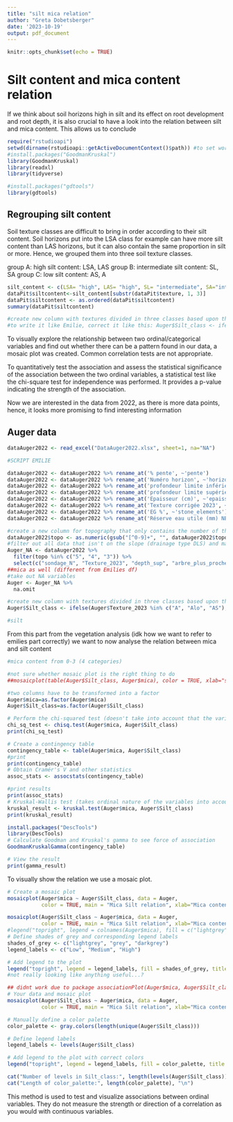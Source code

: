 ```yaml
---
title: "silt mica relation"
author: "Greta Dobetsberger"
date: '2023-10-19'
output: pdf_document
---
```



```r
knitr::opts_chunk$set(echo = TRUE)
```

# Silt content and mica content relation

If we think about soil horizons high in silt and its effect on root development and root depth, it is also crucial to have a look into the relation between silt and mica content. This allows us to conclude 

```r
require("rstudioapi")
setwd(dirname(rstudioapi::getActiveDocumentContext()$path)) #to set working directory as current file location
#install.packages("GoodmanKruskal")
library(GoodmanKruskal)
library(readxl)
library(tidyverse)

#install.packages("gdtools")
library(gdtools)

```

## Regrouping silt content

Soil texture classes are difficult to bring in order according to their silt content. Soil horizons put into the LSA class for example can have more silt content than LAS horizons, but it can also contain the same proportion in silt or more. Hence, we grouped them into three soil texture classes.

group A: high silt content: LSA, LAS
group B: intermediate silt content: SL, SA
group C: low silt content: AS, A

```r
silt_content <- c(LSA= "high", LAS= "high", SL= "intermediate", SA="intermediate", AS="low", A="low")
dataPit$siltcontent<-silt_content[substr(dataPit$texture, 1, 3)]
dataPit$siltcontent <- as.ordered(dataPit$siltcontent)
summary(dataPit$siltcontent)

#create new column with textures divided in three classes based upon their presence of silt
#to write it like Emilie, correct it like this: Auger$Silt_class <- ifelse(Auger$Texture_2023 %in% c("A", "Alo", "AS"), "low", ifelse(Auger$Texture_2023 %in% c("SL", "SA", "S"), "intermediate", "high"))
```
To visually explore the relationship between two ordinal/categorical variables and find out whether there can be a pattern found in our data, a mosaic plot was created.
Common correlation tests are not appropriate. 


To quantitatively test the association and assess the statistical significance of the association between the two ordinal variables, a statistical test like the chi-square test for independence was performed. It provides a p-value indicating the strength of the association.

Now we are interested in the data from 2022, as there is more data points, hence, it looks more promising to find interesting information

## Auger data

```r
dataAuger2022 <- read_excel("DataAuger2022.xlsx", sheet=1, na="NA")

#SCRIPT EMILIE

dataAuger2022 <- dataAuger2022 %>% rename_at('% pente', ~'pente')
dataAuger2022 <- dataAuger2022 %>% rename_at('Numéro horizon', ~'horizon')
dataAuger2022 <- dataAuger2022 %>% rename_at('profondeur limite inférieure (cm)2', ~'depth_inf')
dataAuger2022 <- dataAuger2022 %>% rename_at('profondeur limite supérieure (cm)', ~'depth_sup')
dataAuger2022 <- dataAuger2022 %>% rename_at('Epaisseur (cm)', ~'epaisseur')
dataAuger2022 <- dataAuger2022 %>% rename_at('Texture corrigée 2023', ~'Texture_2023')  #idk why it doesn't work here
dataAuger2022 <- dataAuger2022 %>% rename_at('EG %', ~'stone_elements')
dataAuger2022 <- dataAuger2022 %>% rename_at('Réserve eau utile (mm) NEW...35', ~'water_reservoir')

#create a new column for topography that only contains the number of the topography 
dataAuger2022$topo <- as.numeric(gsub("[^0-9]+", "", dataAuger2022$topographie))
#filter out all data that isn't on the slope (drainage type DLS) and make smaller usable dataframe
Auger_NA <- dataAuger2022 %>% 
  filter(topo %in% c("5", "4", "3")) %>%
  select(c("sondage_N", "Texture_2023", "depth_sup", "arbre_plus_proche", "topo", "mica")) 
##mica as well (different from Emilies df)
#take out NA variables
Auger <- Auger_NA %>% 
  na.omit   

#create new column with textures divided in three classes based upon their presence of silt
Auger$Silt_class <- ifelse(Auger$Texture_2023 %in% c("A", "Alo", "AS"), "low", ifelse(Auger$Texture_2023 %in% c("SL", "SA", "S"), "intermediate", "high"))

#silt 
```
From this part from the vegetation analysis (idk how we want to refer to emilies part correctly) we want to now analyse the relation between mica and silt content

```r
#mica content from 0-3 (4 categories)

#not sure whether mosaic plot is the right thing to do
##mosaicplot(table(Auger$Silt_class, Auger$mica), color = TRUE, xlab="silt content categories", ylab="mica content categories", type="pearson")

#two columns have to be transformed into a factor 
Auger$mica=as.factor(Auger$mica)
Auger$Silt_class=as.factor(Auger$Silt_class)

# Perform the chi-squared test (doesn't take into account that the variables ar ordinal)
chi_sq_test <- chisq.test(Auger$mica, Auger$Silt_class)
print(chi_sq_test)

# Create a contingency table
contingency_table <- table(Auger$mica, Auger$Silt_class)
#print
print(contingency_table)
# Obtain Cramér's V and other statistics
assoc_stats <- assocstats(contingency_table)

#print results
print(assoc_stats)
# Kruskal-Wallis test (takes ordinal nature of the variables into account)
kruskal_result <- kruskal.test(Auger$mica, Auger$Silt_class)
print(kruskal_result)

install.packages("DescTools")
library(DescTools)
# Calculate Goodman and Kruskal's gamma to see force of association
GoodmanKruskalGamma(contingency_table)

# View the result
print(gamma_result)

```

To visually show the relation we use a mosaic plot.
```r
# Create a mosaic plot
mosaicplot(Auger$mica ~ Auger$Silt_class, data = Auger,
           color = TRUE, main = "Mica Silt relation", xlab="Mica content", ylab="Silt class")

mosaicplot(Auger$Silt_class ~ Auger$mica, data = Auger,
           color = TRUE, main = "Mica Silt relation", xlab="Mica content", ylab="Silt class")
#legend("topright", legend = colnames(Auger$mica), fill = c("lightgrey","grey", "darkgrey"))
# Define shades of grey and corresponding legend labels
shades_of_grey <- c("lightgrey", "grey", "darkgrey")
legend_labels <- c("Low", "Medium", "High")

# Add legend to the plot
legend("topright", legend = legend_labels, fill = shades_of_grey, title = "Silt Class")
#not really looking like anything useful...?

## didnt work due to package associationPlot(Auger$mica, Auger$Silt_class, main = "Association Plot")
# Your data and mosaic plot
mosaicplot(Auger$Silt_class ~ Auger$mica, data = Auger,
           color = TRUE, main = "Mica Silt relation", xlab="Mica content", ylab="Silt class")

# Manually define a color palette
color_palette <- gray.colors(length(unique(Auger$Silt_class)))

# Define legend labels
legend_labels <- levels(Auger$Silt_class)

# Add legend to the plot with correct colors
legend("topright", legend = legend_labels, fill = color_palette, title = "Silt Class")

cat("Number of levels in Silt_class:", length(levels(Auger$Silt_class)), "\n")
cat("Length of color_palette:", length(color_palette), "\n")

```
This method is used to test and visualize associations between ordinal variables. They do not measure the strength or direction of a correlation as you would with continuous variables.

